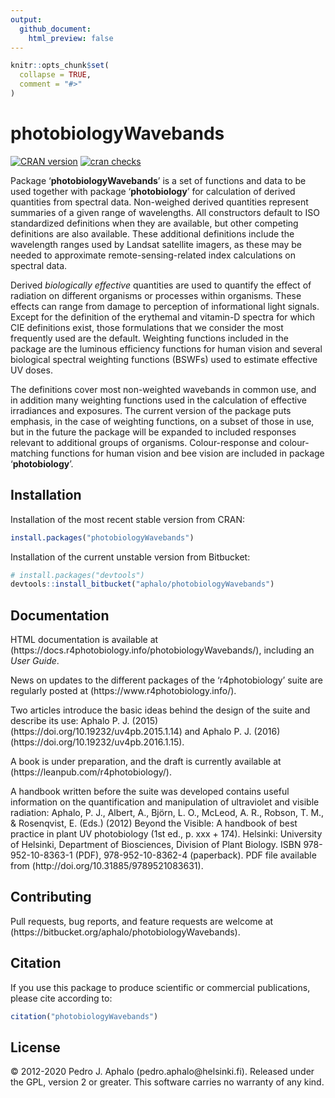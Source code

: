 ```yaml
---
output:
  github_document:
    html_preview: false
---
```


```r
knitr::opts_chunk$set(
  collapse = TRUE,
  comment = "#>"
)
```

# photobiologyWavebands

[![CRAN version](https://www.r-pkg.org/badges/version-last-release/photobiologyWavebands)](https://cran.r-project.org/package=photobiologyWavebands) 
[![cran checks](https://cranchecks.info/badges/worst/photobiologyWavebands)](https://cran.r-project.org/web/checks/check_results_photobiologyWavebands.html)

Package '**photobiologyWavebands**' is a set of functions and data to be used together with package '**photobiology**' for calculation of derived quantities from spectral data. Non-weighed derived quantities represent summaries of a given range of wavelengths. All constructors default to ISO standardized definitions when they are available, but other competing definitions are also available. These additional definitions include the wavelength ranges used by Landsat satellite imagers, as these may be needed to approximate remote-sensing-related index calculations on spectral data.

Derived _biologically effective_ quantities are used to quantify the effect of radiation on different organisms or processes within organisms. These effects can range from damage to perception of informational light signals. Except for the definition of the erythemal and vitamin-D spectra for which CIE definitions exist, those formulations that we consider the most frequently used are the default. Weighting functions included in the package are the luminous efficiency functions for human vision and several biological spectral weighting functions (BSWFs) used to estimate effective UV doses.

The definitions cover most non-weighted wavebands in common use, and in addition many weighting functions used in the calculation of effective irradiances and exposures. The current version of the package puts emphasis, in the case of weighting functions, on a subset of those in use, but in the future the package will be expanded to included responses relevant to additional groups of organisms. Colour-response and colour-matching functions for human vision and bee vision are included in package '**photobiology**'.

## Installation

Installation of the most recent stable version from CRAN:

```r
install.packages("photobiologyWavebands")
```

Installation of the current unstable version from Bitbucket:

```r
# install.packages("devtools")
devtools::install_bitbucket("aphalo/photobiologyWavebands")
```

## Documentation 

HTML documentation is available at (https://docs.r4photobiology.info/photobiologyWavebands/), including an _User Guide_.

News on updates to the different packages of the 'r4photobiology' suite are regularly posted at (https://www.r4photobiology.info/).

Two articles introduce the basic ideas behind the design of the suite and describe its use:
Aphalo P. J. (2015) (https://doi.org/10.19232/uv4pb.2015.1.14) and Aphalo P. J. (2016)  (https://doi.org/10.19232/uv4pb.2016.1.15).

A book is under preparation, and the draft is currently available at (https://leanpub.com/r4photobiology/).

A handbook written before the suite was developed contains useful information on the quantification and manipulation of ultraviolet and visible radiation:
Aphalo, P. J., Albert, A., Björn, L. O., McLeod, A. R., Robson, T. M., & Rosenqvist, E. (Eds.) (2012) Beyond the Visible: A handbook of best practice in plant UV photobiology (1st ed., p. xxx + 174). Helsinki: University of Helsinki, Department of Biosciences, Division of Plant Biology. ISBN 978-952-10-8363-1 (PDF), 978-952-10-8362-4 (paperback). PDF file available from (http://doi.org/10.31885/9789521083631).

## Contributing

Pull requests, bug reports, and feature requests are welcome at (https://bitbucket.org/aphalo/photobiologyWavebands).

## Citation

If you use this package to produce scientific or commercial publications, please cite according to:

```r
citation("photobiologyWavebands")
```

## License

© 2012-2020 Pedro J. Aphalo (pedro.aphalo@helsinki.fi). Released under the GPL, version 2 or greater. This software carries no warranty of any kind.


